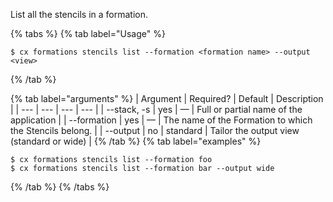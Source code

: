 List all the stencils in a formation.

{% tabs %}
{% tab label="Usage" %}

```shell
$ cx formations stencils list --formation <formation name> --output <view>
```
{% /tab %}
    
{% tab label="arguments" %}
| Argument | Required? | Default | Description |
|  ---  |  ---  |  ---  |  ---  |
| \--stack, -s <application name> | yes | — | Full or partial name of the application |
| \--formation <formation name> | yes | — | The name of the Formation to which the Stencils belong. |
| \--output <view> | no | standard | Tailor the output view (standard or wide) |
{% /tab %}
{% tab label="examples" %}

```shell
$ cx formations stencils list --formation foo 
$ cx formations stencils list --formation bar --output wide
```

{% /tab %}
{% /tabs %}